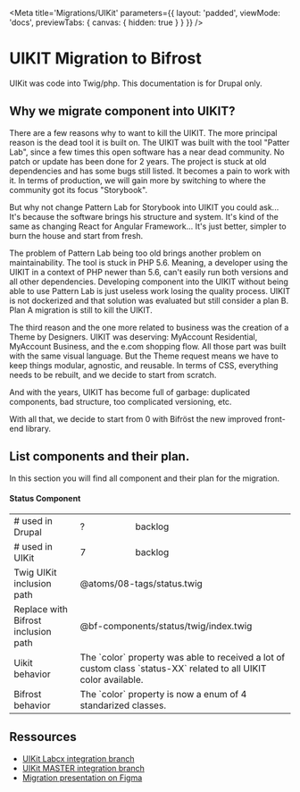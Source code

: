 
<Meta
    title='Migrations/UIKit'
    parameters={{
        layout: 'padded',
        viewMode: 'docs',
        previewTabs: { canvas: { hidden: true } }
    }}
/>

# UIKIT Migration to Bifrost
UIKit was code into Twig/php. This documentation is for Drupal only.


## Why we migrate component into UIKIT?
There are a few reasons why to want to kill the UIKIT.
The more principal reason is the dead tool it is built on. The UIKIT was built with the tool "Patter Lab", since a few times this open
software has a near dead community. No patch or update has been done for 2 years. The project is stuck at old dependencies
and has some bugs still listed. It becomes a pain to work with it. In terms of production, we will gain more by switching to
where the community got its focus "Storybook".

But why not change Pattern Lab for Storybook into UIKIT you could ask... It's because the software brings his structure and system.
It's kind of the same as changing React for Angular Framework... It's just better, simpler to burn the house and start from fresh.

The problem of Pattern Lab being too old brings another problem on maintainability. The tool is stuck in PHP 5.6.
Meaning, a developer using the UIKIT in a context of PHP newer than 5.6, can't easily run both versions and all other dependencies.
Developing component into the UIKIT without being able to use Pattern Lab is just useless work losing the quality process.
UIKIT is not dockerized and that solution was evaluated but still consider a plan B. Plan A migration is still to kill the UIKIT.

The third reason and the one more related to business was the creation of a Theme by Designers.
UIKIT was deserving: MyAccount Residential, MyAccount Business, and the e.com shopping flow. All those part was built with
the same visual language. But the Theme request means we have to keep things modular, agnostic, and reusable.
In terms of CSS, everything needs to be rebuilt, and we decide to start from scratch.

And with the years, UIKIT has become full of garbage: duplicated components, bad structure, too complicated versioning, etc.

With all that, we decide to start from 0 with Bifröst the new improved front-end library.


## List components and their plan.
In this section you will find all component and their plan for the migration.

#### Status Component
<table>
    <tbody>
        <tr>
            <td># used in Drupal</td>
            <td>?</td>
            <td>backlog</td>
        </tr>
        <tr>
            <td># used in UIKit</td>
            <td>7</td>
            <td>backlog</td>
        </tr>
        <tr>
            <td>Twig UIKit inclusion path</td>
            <td colspan='2'>@atoms/08-tags/status.twig</td>
        </tr>
        <tr>
            <td>Replace with Bifrost inclusion path</td>
            <td colspan='2'>@bf-components/status/twig/index.twig</td>
        </tr>
        <tr>
            <td>Uikit behavior</td>
            <td colspan='2'>The `color` property was able to received a lot of custom class `status-XX` related to all UIKIT color available.</td>
        </tr>
        <tr>
            <td>Bifrost behavior</td>
            <td colspan='2'>The `color` property is now a enum of 4 standarized classes.</td>
        </tr>
    </tbody>
</table>

## Ressources
- [UIKit Labcx integration branch](https://labcx-marvel-uikit.etiya.com/?p=documentation-introduction)
- [UIKit MASTER integration branch](https://marvel-uikit.etiya.com/?p=documentation-introduction)
- [Migration presentation on Figma](https://www.figma.com/file/TF44fgu7UzsPSX7J0IsvZW/?node-id=8319%3A25548)